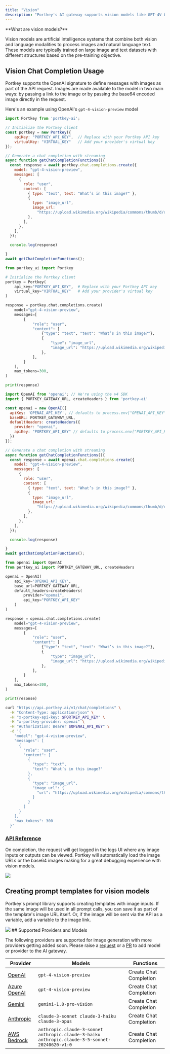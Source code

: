 ```yaml
---
title: "Vision"
description: "Portkey's AI gateway supports vision models like GPT-4V by OpenAI, Gemini by Google and more."
---
```


<Info>
**What are vision models?**

Vision models are artificial intelligence systems that combine both vision and language modalities to process images and natural language text. These models are typically trained on large image and text datasets with different structures based on the pre-training objective.
</Info>

## Vision Chat Completion Usage

Portkey supports the OpenAI signature to define messages with images as part of the API request. Images are made available to the model in two main ways: by passing a link to the image or by passing the base64 encoded image directly in the request.

Here's an example using OpenAI's `gpt-4-vision-preview` model

<Tabs>
  <Tab title="NodeJS">

```js
import Portkey from 'portkey-ai';

// Initialize the Portkey client
const portkey = new Portkey({
    apiKey: "PORTKEY_API_KEY",  // Replace with your Portkey API key
    virtualKey: "VIRTUAL_KEY"   // Add your provider's virtual key
});

// Generate a chat completion with streaming
async function getChatCompletionFunctions(){
  const response = await portkey.chat.completions.create({
    model: "gpt-4-vision-preview",
    messages: [
      {
        role: "user",
        content: [
          { type: "text", text: "What’s in this image?" },
          {
            type: "image_url",
            image_url:
              "https://upload.wikimedia.org/wikipedia/commons/thumb/d/dd/Gfp-wisconsin-madison-the-nature-boardwalk.jpg/2560px-Gfp-wisconsin-madison-the-nature-boardwalk.jpg",
          },
        ],
      },
    ],
  });

  console.log(response)

}
await getChatCompletionFunctions();
```
  </Tab>
  <Tab title="Python">

```py
from portkey_ai import Portkey

# Initialize the Portkey client
portkey = Portkey(
    api_key="PORTKEY_API_KEY",  # Replace with your Portkey API key
    virtual_key="VIRTUAL_KEY"   # Add your provider's virtual key
)

response = portkey.chat.completions.create(
    model="gpt-4-vision-preview",
    messages=[
        {
            "role": "user",
            "content": [
                {"type": "text", "text": "What’s in this image?"},
                {
                    "type": "image_url",
                    "image_url": "https://upload.wikimedia.org/wikipedia/commons/thumb/d/dd/Gfp-wisconsin-madison-the-nature-boardwalk.jpg/2560px-Gfp-wisconsin-madison-the-nature-boardwalk.jpg",
                },
            ],
        }
    ],
    max_tokens=300,
)

print(response)
```
  </Tab>
  <Tab title="OpenAI NodeJS">

```js
import OpenAI from 'openai'; // We're using the v4 SDK
import { PORTKEY_GATEWAY_URL, createHeaders } from 'portkey-ai'

const openai = new OpenAI({
  apiKey: 'OPENAI_API_KEY', // defaults to process.env["OPENAI_API_KEY"],
  baseURL: PORTKEY_GATEWAY_URL,
  defaultHeaders: createHeaders({
    provider: "openai",
    apiKey: "PORTKEY_API_KEY" // defaults to process.env["PORTKEY_API_KEY"]
  })
});

// Generate a chat completion with streaming
async function getChatCompletionFunctions(){
  const response = await openai.chat.completions.create({
    model: "gpt-4-vision-preview",
    messages: [
      {
        role: "user",
        content: [
          { type: "text", text: "What’s in this image?" },
          {
            type: "image_url",
            image_url:
              "https://upload.wikimedia.org/wikipedia/commons/thumb/d/dd/Gfp-wisconsin-madison-the-nature-boardwalk.jpg/2560px-Gfp-wisconsin-madison-the-nature-boardwalk.jpg",
          },
        ],
      },
    ],
  });

  console.log(response)

}
await getChatCompletionFunctions();
```
  </Tab>
  <Tab title="OpenAI Python">

```py
from openai import OpenAI
from portkey_ai import PORTKEY_GATEWAY_URL, createHeaders

openai = OpenAI(
    api_key='OPENAI_API_KEY',
    base_url=PORTKEY_GATEWAY_URL,
    default_headers=createHeaders(
        provider="openai",
        api_key="PORTKEY_API_KEY"
    )
)

response = openai.chat.completions.create(
    model="gpt-4-vision-preview",
    messages=[
        {
            "role": "user",
            "content": [
                {"type": "text", "text": "What’s in this image?"},
                {
                    "type": "image_url",
                    "image_url": "https://upload.wikimedia.org/wikipedia/commons/thumb/d/dd/Gfp-wisconsin-madison-the-nature-boardwalk.jpg/2560px-Gfp-wisconsin-madison-the-nature-boardwalk.jpg",
                },
            ],
        }
    ],
    max_tokens=300,
)

print(resonse)
```
  </Tab>
<Tab title="REST API">

```sh
curl "https://api.portkey.ai/v1/chat/completions" \
  -H "Content-Type: application/json" \
  -H "x-portkey-api-key: $PORTKEY_API_KEY" \
  -H "x-portkey-provider: openai" \
  -H "Authorization: Bearer $OPENAI_API_KEY" \
  -d '{
    "model": "gpt-4-vision-preview",
    "messages": [
      {
        "role": "user",
        "content": [
          {
            "type": "text",
            "text": "What’s in this image?"
          },
          {
            "type": "image_url",
            "image_url": {
              "url": "https://upload.wikimedia.org/wikipedia/commons/thumb/d/dd/Gfp-wisconsin-madison-the-nature-boardwalk.jpg/2560px-Gfp-wisconsin-madison-the-nature-boardwalk.jpg"
            }
          }
        ]
      }
    ],
    "max_tokens": 300
  }'
```
  </Tab>
</Tabs>

### [API Reference](/docs/product/ai-gateway/multimodal-capabilities/vision#vision-chat-completion-usage)

On completion, the request will get logged in the logs UI where any image inputs or outputs can be viewed. Portkey will automatically load the image URLs or the base64 images making for a great debugging experience with vision models.

<Frame>
  <img src="/images/product/ai-gateway/ai-17.webp"/>
</Frame>

## Creating prompt templates for vision models

Portkey's prompt library supports creating templates with image inputs. If the same image will be used in all prompt calls, you can save it as part of the template's image URL itself. Or, if the image will be sent via the API as a variable, add a variable to the image link.

<Frame>
  <img src="/images/product/ai-gateway/ai-18.gif"/>
</Frame>
## Supported Providers and Models

The following providers are supported for image generation with more providers getting added soon. Please raise a [request](/docs/integrations/llms/suggest-a-new-integration) or a [PR](https://github.com/Portkey-AI/gateway/pulls) to add model or provider to the AI gateway.

| Provider                                             | Models                                                                                       | Functions              |
| ---------------------------------------------------- | -------------------------------------------------------------------------------------------- | ---------------------- |
| [OpenAI](/docs/integrations/llms/openai)             | `gpt-4-vision-preview`                                                                         | Create Chat Completion |
| [Azure OpenAI](/docs/integrations/llms/azure-openai) | `gpt-4-vision-preview `                                                                        | Create Chat Completion |
| [Gemini](/docs/integrations/llms/gemini)             | `gemini-1.0-pro-vision `                                                                       | Create Chat Completion |
| [Anthropic](/docs/integrations/llms/anthropic)       | `claude-3-sonnet claude-3-haiku claude-3-opus `                                                | Create Chat Completion |
| [AWS Bedrock](/docs/integrations/llms/aws-bedrock)   | `anthropic.claude-3-sonnet anthropic.claude-3-haiku anthropic.claude-3-5-sonnet-20240620-v1:0` | Create Chat Completion |
